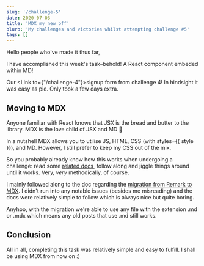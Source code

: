 ```yaml
---
slug: '/challenge-5'
date: 2020-07-03
title: 'MDX my new bff'
blurb: 'My challenges and victories whilst attempting challenge #5'
tags: []
---
```



Hello people who've made it thus far,

I have accomplished this week's task–behold! A React component embeded within MD!

<SignupForm />

Our <Link to={"/challenge-4"}>signup form from challenge 4</Link>! In hindsight it was easy as pie. Only took a few days extra.

## Moving to MDX

Anyone familiar with React knows that JSX is the bread and butter to the library. MDX is the love child of JSX and MD 🤱

In a nutshell MDX allows you to utilise JS, HTML, CSS (with <span className="code">styles={{ style }}</span>), and MD. However, I still prefer to keep my CSS out of the mix.

So you probably already know how this works when undergoing a challenge: read some [related docs](https://www.gatsbyjs.org/docs/mdx/), follow along and jiggle things around until it works. Very, _very_ methodically, of course.

I mainly followed along to the doc regarding the [migration from Remark to MDX](https://www.gatsbyjs.org/docs/mdx/migrate-remark-to-mdx/). I didn't run into any notable issues (besides me misreading) and the docs were relatively simple to follow which is always nice but quite boring.

Anyhoo, with the migration we're able to use any file with the extension .md or .mdx which means any old posts that use .md still works.

## Conclusion

All in all, completing this task was relatively simple and easy to fulfill. I shall be using MDX from now on :)
